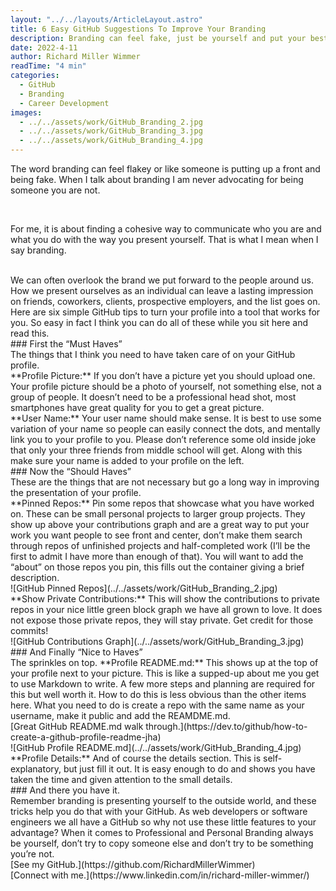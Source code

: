 ```yaml
---
layout: "../../layouts/ArticleLayout.astro"
title: 6 Easy GitHub Suggestions To Improve Your Branding
description: Branding can feel fake, just be yourself and put your best forward with a few tips on your GitHub profile.
date: 2022-4-11
author: Richard Miller Wimmer
readTime: "4 min"
categories:
  - GitHub
  - Branding
  - Career Development
images:
  - ../../assets/work/GitHub_Branding_2.jpg
  - ../../assets/work/GitHub_Branding_3.jpg
  - ../../assets/work/GitHub_Branding_4.jpg
---
```


The word branding can feel flakey or like someone is putting up a front and being fake. When I talk about branding I am never advocating for being someone you are not.

<br />

For me, it is about finding a cohesive way to communicate who you are and what you do with the way you present yourself. That is what I mean when I say branding.

<br />
We can often overlook the brand we put forward to the people around us. How we present
ourselves as an individual can leave a lasting impression on friends, coworkers,
clients, prospective employers, and the list goes on. Here are six simple GitHub
tips to turn your profile into a tool that works for you. So easy in fact I think
you can do all of these while you sit here and read this.
<br />
### First the “Must Haves”
<br />
The things that I think you need to have taken care of on your GitHub profile.
<br />
**Profile Picture:** If you don’t have a picture yet you should upload one. Your
profile picture should be a photo of yourself, not something else, not a group of
people. It doesn’t need to be a professional head shot, most smartphones have great
quality for you to get a great picture.
<br />
**User Name:** Your user name should make sense. It is best to use some variation
of your name so people can easily connect the dots, and mentally link you to your
profile to you. Please don’t reference some old inside joke that only your three
friends from middle school will get. Along with this make sure your name is added
to your profile on the left.
<br />
### Now the “Should Haves”
<br />
These are the things that are not necessary but go a long way in improving the presentation
of your profile.
<br />
**Pinned Repos:** Pin some repos that showcase what you have worked on. These can
be small personal projects to larger group projects. They show up above your contributions
graph and are a great way to put your work you want people to see front and center,
don’t make them search through repos of unfinished projects and half-completed work
(I’ll be the first to admit I have more than enough of that). You will want to add
the “about” on those repos you pin, this fills out the container giving a brief description.
<br />
![GitHub Pinned Repos](../../assets/work/GitHub_Branding_2.jpg)
<br />
**Show Private Contributions:** This will show the contributions to private repos
in your nice little green block graph we have all grown to love. It does not expose
those private repos, they will stay private. Get credit for those commits!
<br />
![GitHub Contributions Graph](../../assets/work/GitHub_Branding_3.jpg)
<br />
### And Finally “Nice to Haves”
<br />
The sprinkles on top. **Profile README.md:** This shows up at the top of your profile
next to your picture. This is like a supped-up about me you get to use Markdown to
write. A few more steps and planning are required for this but well worth it. How
to do this is less obvious than the other items here. What you need to do is create
a repo with the same name as your username, make it public and add the REAMDME.md.
<br />
[Great GitHub README.md walk through.](https://dev.to/github/how-to-create-a-github-profile-readme-jha)
<br />
![GitHub Profile README.md](../../assets/work/GitHub_Branding_4.jpg)
<br />
**Profile Details:** And of course the details section. This is self-explanatory,
but just fill it out. It is easy enough to do and shows you have taken the time and
given attention to the small details.
<br />
### And there you have it.
<br />
Remember branding is presenting yourself to the outside world, and these tricks help
you do that with your GitHub. As web developers or software engineers we all have
a GitHub so why not use these little features to your advantage? When it comes to
Professional and Personal Branding always be yourself, don’t try to copy someone
else and don’t try to be something you’re not.
<br />
[See my GitHub.](https://github.com/RichardMillerWimmer)
<br />
[Connect with me.](https://www.linkedin.com/in/richard-miller-wimmer/)
